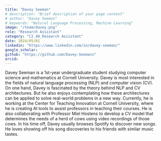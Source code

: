 ```yaml
---
title: "Davey Seeman"
# description: "Brief description of your page content"
# author: "Davey Seeman"
# keywords: "Natural Language Processing, Machine Learning"
image: "/team/davey.png"
role: "Research Assistant"
category: "C2_40_Research Assistant"
date: 2024/05/01
linkedin: "https://www.linkedin.com/in/davey-seeman/"
google_scholar: 
github: "https://github.com/Davey-Seemanz"
orcid: 
---
```

Davey Seeman is a 1st-year undergraduate student studying computer science and mathematics at Cornell University. Davey is most interested in the fields of natural language processing (NLP) and computer vision (CV). On one hand, Davey is fascinated by the theory behind NLP and CV architectures. But he also enjoys contemplating how these architectures can be applied to solve real-world problems in a new way. Currently, he is working at the Center for Teaching Innovation at Cornell University, where he is creating AI tools to assist professors in teaching their courses. He is also collaborating with Professor Miel Hostens to develop a CV model that determines the needs of a herd of cows using video recordings of those cows. In his time off, Davey usually browses Spotify to discover new songs. He loves showing off his song discoveries to his friends with similar music tastes.